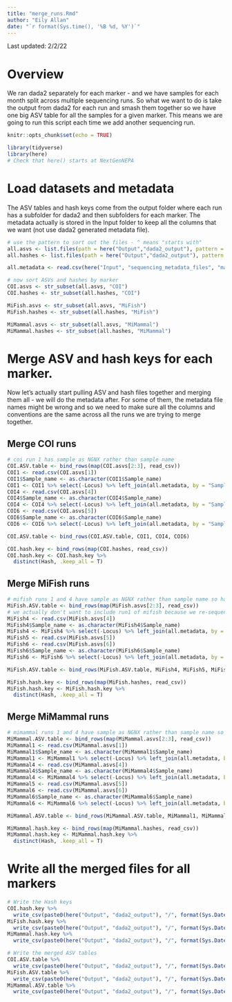 ```yaml
---
title: "merge_runs.Rmd"
author: "Eily Allan"
date: "`r format(Sys.time(), '%B %d, %Y')`"
---
```


Last updated: 2/2/22

# Overview

We ran dada2 separately for each marker - and we have samples for each month split across multiple sequencing runs. So what we want to do is take the output from dada2 for each run and smash them together so we have one big ASV table for all the samples for a given marker. This means we are going to run this script each time we add another sequencing run. 

```r
knitr::opts_chunk$set(echo = TRUE)

library(tidyverse)
library(here)
# Check that here() starts at NextGenNEPA
```

# Load datasets and metadata

The ASV tables and hash keys come from the output folder where each run has a subfolder for dada2 and then subfolders for each marker. The metadata actually is stored in the Input folder to keep all the columns that we want (not use dada2 generated metadata file). 


```r

# use the pattern to sort out the files - ^ means "starts with" 
all.asvs <- list.files(path = here("Output","dada2_output"), pattern = "^ASV_table.csv", recursive = T, full.names = T)
all.hashes <- list.files(path = here("Output","dada2_output"), pattern = "^Hash_key.csv", recursive = T, full.names = T,ignore.case = T)

all.metadata <- read.csv(here("Input", "sequencing_metadata_files", "master_sequencing_datasheet_20211026.csv"))

# now sort ASVs and hashes by marker
COI.asvs <- str_subset(all.asvs, "COI")
COI.hashes <- str_subset(all.hashes, "COI")

MiFish.asvs <- str_subset(all.asvs, "MiFish")
MiFish.hashes <- str_subset(all.hashes, "MiFish")

MiMammal.asvs <- str_subset(all.asvs, "MiMammal")
MiMammal.hashes <- str_subset(all.hashes, "MiMammal")

```

# Merge ASV and hash keys for each marker. 

Now let's actually start pulling ASV and hash files together and merging them all - we will do the metadata after. For some of them, the metadata file names might be wrong and so we need to make sure all the columns and conventions are the same across all the runs we are trying to merge together. 

## Merge COI runs

```r

# coi run 1 has sample as NGNX rather than sample name 
COI.ASV.table <- bind_rows(map(COI.asvs[2:3], read_csv))
COI1 <- read.csv(COI.asvs[1])
COI1$Sample_name <- as.character(COI1$Sample_name)
COI1 <- COI1 %>% select(-Locus) %>% left_join(all.metadata, by = "Sample_name") %>% select(Sample_ID,Locus,Hash,nReads) %>% rename("Sample_name" = "Sample_ID")
COI4 <- read.csv(COI.asvs[4])
COI4$Sample_name <- as.character(COI4$Sample_name)
COI4 <- COI4 %>% select(-Locus) %>% left_join(all.metadata, by = "Sample_name") %>% select(Sample_ID,Locus,Hash,nReads) %>% rename("Sample_name" = "Sample_ID")
COI6 <- read.csv(COI.asvs[5])
COI6$Sample_name <- as.character(COI6$Sample_name)
COI6 <- COI6 %>% select(-Locus) %>% left_join(all.metadata, by = "Sample_name") %>% select(Sample_ID,Locus,Hash,nReads) %>% rename("Sample_name" = "Sample_ID")

COI.ASV.table <- bind_rows(COI.ASV.table, COI1, COI4, COI6)

COI.hash.key <- bind_rows(map(COI.hashes, read_csv))
COI.hash.key <- COI.hash.key %>% 
  distinct(Hash, .keep_all = T) 

```

## Merge MiFish runs

```r

# mifish runs 1 and 4 have sample as NGNX rather than sample name so have to fix
MiFish.ASV.table <- bind_rows(map(MiFish.asvs[2:3], read_csv))
# we actually don't want to include run1 of mifish because we re-sequenced everything at 35 cycles instead of 40
MiFish4 <- read.csv(MiFish.asvs[4])
MiFish4$Sample_name <- as.character(MiFish4$Sample_name)
MiFish4 <- MiFish4 %>% select(-Locus) %>% left_join(all.metadata, by = "Sample_name") %>% select(Sample_ID,Locus,Hash,nReads) %>% rename("Sample_name" = "Sample_ID")
MiFish5 <- read.csv(MiFish.asvs[5])
MiFish6 <- read.csv(MiFish.asvs[6])
MiFish6$Sample_name <- as.character(MiFish6$Sample_name)
MiFish6 <- MiFish6 %>% select(-Locus) %>% left_join(all.metadata, by = "Sample_name") %>% select(Sample_ID,Locus,Hash,nReads) %>% rename("Sample_name" = "Sample_ID")

MiFish.ASV.table <- bind_rows(MiFish.ASV.table, MiFish4, MiFish5, MiFish6)

MiFish.hash.key <- bind_rows(map(MiFish.hashes, read_csv))
MiFish.hash.key <- MiFish.hash.key %>% 
  distinct(Hash, .keep_all = T) 

```

## Merge MiMammal runs

```r

# mimammal runs 1 and 4 have sample as NGNX rather than sample name so have to fix
MiMammal.ASV.table <- bind_rows(map(MiMammal.asvs[2:3], read_csv))
MiMammal1 <- read.csv(MiMammal.asvs[1])
MiMammal1$Sample_name <- as.character(MiMammal1$Sample_name)
MiMammal1 <- MiMammal1 %>% select(-Locus) %>% left_join(all.metadata, by = "Sample_name") %>% select(Sample_ID,Locus,Hash,nReads) %>% rename("Sample_name" = "Sample_ID")
MiMammal4 <- read.csv(MiMammal.asvs[4])
MiMammal4$Sample_name <- as.character(MiMammal4$Sample_name)
MiMammal4 <- MiMammal4 %>% select(-Locus) %>% left_join(all.metadata, by = "Sample_name") %>% select(Sample_ID,Locus,Hash,nReads) %>% rename("Sample_name" = "Sample_ID")
MiMammal5 <- read.csv(MiMammal.asvs[5])
MiMammal6 <- read.csv(MiMammal.asvs[6])
MiMammal6$Sample_name <- as.character(MiMammal6$Sample_name)
MiMammal6 <- MiMammal6 %>% select(-Locus) %>% left_join(all.metadata, by = "Sample_name") %>% select(Sample_ID,Locus,Hash,nReads) %>% rename("Sample_name" = "Sample_ID")

MiMammal.ASV.table <- bind_rows(MiMammal.ASV.table, MiMammal1, MiMammal4, MiMammal5, MiMammal6)

MiMammal.hash.key <- bind_rows(map(MiMammal.hashes, read_csv))
MiMammal.hash.key <- MiMammal.hash.key %>% 
  distinct(Hash, .keep_all = T) 

```

# Write all the merged files for all markers

```r

# Write the Hash keys 
COI.hash.key %>% 
  write_csv(paste0(here("Output", "dada2_output"), "/", format(Sys.Date(), "%Y%m%d") , ".combined.COI.hash.key.csv"))
MiFish.hash.key %>% 
  write_csv(paste0(here("Output", "dada2_output"), "/", format(Sys.Date(), "%Y%m%d") , ".combined.MiFish.hash.key.csv"))
MiMammal.hash.key %>% 
  write_csv(paste0(here("Output", "dada2_output"), "/", format(Sys.Date(), "%Y%m%d") , ".combined.MiMammal.hash.key.csv"))

# Write the merged ASV tables
COI.ASV.table %>% 
  write_csv(paste0(here("Output", "dada2_output"), "/", format(Sys.Date(), "%Y%m%d") , ".combined.COI.ASV.table.csv"))
MiFish.ASV.table %>% 
  write_csv(paste0(here("Output", "dada2_output"), "/", format(Sys.Date(), "%Y%m%d") , ".combined.MiFish.ASV.table.csv"))
MiMammal.ASV.table %>% 
  write_csv(paste0(here("Output", "dada2_output"), "/", format(Sys.Date(), "%Y%m%d") , ".combined.MiMammal.ASV.table.csv"))

```
